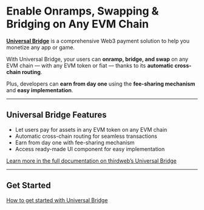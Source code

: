 # Enable Onramps, Swapping & Bridging on Any EVM Chain

[**Universal Bridge**](https://thirdweb.com/connect/universal-bridge) is a comprehensive Web3 payment solution to help you monetize any app or game.  

With Universal Bridge, your users can **onramp, bridge, and swap** on any EVM chain — with any EVM token or fiat — thanks to its **automatic cross-chain routing**.  

Plus, developers can **earn from day one** using the **fee-sharing mechanism** and **easy implementation**.

---

## Universal Bridge Features

- Let users pay for assets in any EVM token on any EVM chain  
- Automatic cross-chain routing for seamless transactions  
- Earn from day one with fee-sharing mechanism  
- Access ready-made UI component for easy implementation  

[Learn more in the full documentation on thirdweb’s Universal Bridge](https://portal.thirdweb.com/connect/pay/overview)

---

## Get Started

[How to get started with Universal Bridge](https://portal.thirdweb.com/connect/pay/get-started)
